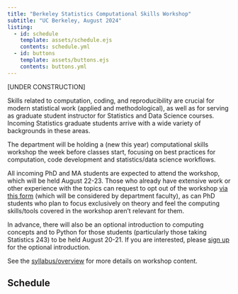 ```yaml
---
title: "Berkeley Statistics Computational Skills Workshop"
subtitle: "UC Berkeley, August 2024"
listing:
  - id: schedule
    template: assets/schedule.ejs
    contents: schedule.yml
  - id: buttons
    template: assets/buttons.ejs
    contents: buttons.yml
---
```


::: {#buttons}
:::


[UNDER CONSTRUCTION]

Skills related to computation, coding, and reproducibility are crucial for modern statistical work (applied and methodological), as well as for serving as graduate student instructor for Statistics and Data Science courses. Incoming Statistics graduate students arrive with a wide variety of backgrounds in these areas.

The department will be holding a (new this year) computational skills workshop the week before classes start, focusing on best practices for computation, code development and statistics/data science workflows.

All incoming PhD and MA students are expected to attend the workshop, which will be held August 22-23. Those who already have extensive work or other experience with the topics can request to opt out of the workshop [via this form](https://forms.gle/Mtf2LbSpn6m8JhWc9) (which will be considered by department faculty), as can PhD students who plan to focus exclusively on theory and feel the computing skills/tools covered in the workshop aren't relevant for them.

In advance, there will also be an optional introduction to computing concepts and to Python for those students (particularly those taking Statistics 243) to be held August 20-21. If you are interested, please [sign up](https://forms.gle/rrFvvqd84ChLTAW8A) for the optional introduction.

See the [syllabus/overview](syllabus.html) for more details on workshop content.


## Schedule

::: {#schedule}
:::

